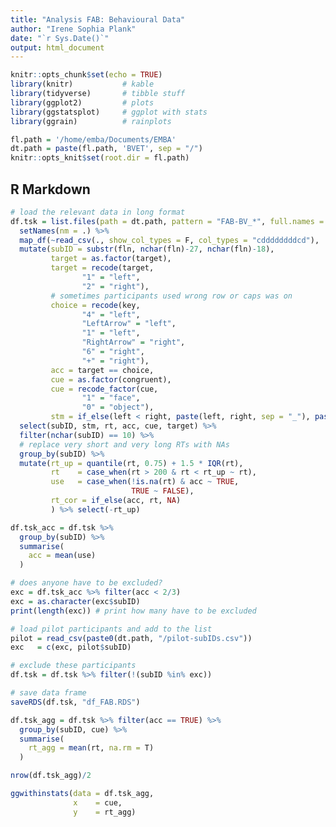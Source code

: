 ```yaml
---
title: "Analysis FAB: Behavioural Data"
author: "Irene Sophia Plank"
date: "`r Sys.Date()`"
output: html_document
---
```


```r
knitr::opts_chunk$set(echo = TRUE)
library(knitr)           # kable
library(tidyverse)       # tibble stuff
library(ggplot2)         # plots
library(ggstatsplot)     # ggplot with stats
library(ggrain)          # rainplots

fl.path = '/home/emba/Documents/EMBA'
dt.path = paste(fl.path, 'BVET', sep = "/")
knitr::opts_knit$set(root.dir = fl.path)

```

## R Markdown

<style type="text/css">
.main-container {
  max-width: 1100px;
  margin-left: auto;
  margin-right: auto;
}
</style>

```r
# load the relevant data in long format
df.tsk = list.files(path = dt.path, pattern = "FAB-BV_*", full.names = T) %>%
  setNames(nm = .) %>%
  map_df(~read_csv(., show_col_types = F, col_types = "cddddddddcd"), .id = "fln") %>% 
  mutate(subID = substr(fln, nchar(fln)-27, nchar(fln)-18),
         target = as.factor(target),
         target = recode(target, 
                "1" = "left",
                "2" = "right"),
         # sometimes participants used wrong row or caps was on
         choice = recode(key,
                "4" = "left",
                "LeftArrow" = "left", 
                "1" = "left", 
                "RightArrow" = "right", 
                "6" = "right", 
                "+" = "right"),
         acc = target == choice,
         cue = as.factor(congruent),
         cue = recode_factor(cue,
                "1" = "face",
                "0" = "object"),
         stm = if_else(left < right, paste(left, right, sep = "_"), paste(right, left, sep = "_"))) %>%
  select(subID, stm, rt, acc, cue, target) %>%
  filter(nchar(subID) == 10) %>% 
  # replace very short and very long RTs with NAs
  group_by(subID) %>%
  mutate(rt_up = quantile(rt, 0.75) + 1.5 * IQR(rt),
         rt    = case_when(rt > 200 & rt < rt_up ~ rt),
         use   = case_when(!is.na(rt) & acc ~ TRUE,
                           TRUE ~ FALSE),
         rt_cor = if_else(acc, rt, NA)
         ) %>% select(-rt_up)

df.tsk_acc = df.tsk %>%
  group_by(subID) %>%
  summarise(
    acc = mean(use)
  )

# does anyone have to be excluded?
exc = df.tsk_acc %>% filter(acc < 2/3)
exc = as.character(exc$subID)
print(length(exc)) # print how many have to be excluded

# load pilot participants and add to the list
pilot = read_csv(paste0(dt.path, "/pilot-subIDs.csv"))
exc   = c(exc, pilot$subID)

# exclude these participants
df.tsk = df.tsk %>% filter(!(subID %in% exc))

# save data frame
saveRDS(df.tsk, "df_FAB.RDS")

```

```r

df.tsk_agg = df.tsk %>% filter(acc == TRUE) %>%
  group_by(subID, cue) %>%
  summarise(
    rt_agg = mean(rt, na.rm = T)
  )

nrow(df.tsk_agg)/2

ggwithinstats(data = df.tsk_agg, 
              x    = cue, 
              y    = rt_agg)

```
